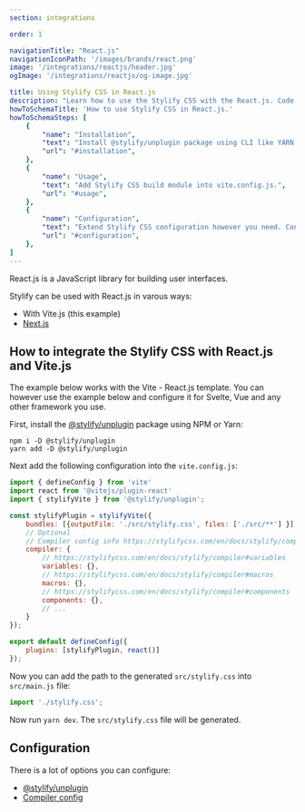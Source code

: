 ```yaml
---
section: integrations

order: 1

navigationTitle: "React.js"
navigationIconPath: '/images/brands/react.png'
image: '/integrations/reactjs/header.jpg'
ogImage: '/integrations/reactjs/og-image.jpg'

title: Using Stylify CSS in React.js
description: "Learn how to use the Stylify CSS with the React.js. Code your React.js website faster with Stylify CSS."
howToSchemaTitle: 'How to use Stylify CSS in React.js.'
howToSchemaSteps: [
	{
		"name": "Installation",
		"text": "Install @stylify/unplugin package using CLI like YARN or NPM.",
		"url": "#installation",
	},
	{
		"name": "Usage",
		"text": "Add Stylify CSS build module into vite.config.js.",
		"url": "#usage",
	},
	{
		"name": "Configuration",
		"text": "Extend Stylify CSS configuration however you need. Configure variables, components, custom selectors and a lot more.",
		"url": "#configuration",
	},
]
---
```


React.js is a JavaScript library for building user interfaces.

Stylify can be used with React.js in varous ways:
- With Vite.js (this example)
- [Next.js](/en/docs/integrations/nextjs)

<StackBlitzLink link="stylify-react-vite" />

## How to integrate the Stylify CSS with React.js and Vite.js

The example below works with the Vite - React.js template. You can however use the example below and configure it for Svelte, Vue and any other framework you use.

First, install the [@stylify/unplugin](/en/docs/unplugin) package using NPM or Yarn:

```
npm i -D @stylify/unplugin
yarn add -D @stylify/unplugin
```

Next add the following configuration into the `vite.config.js`:

```javascript
import { defineConfig } from 'vite'
import react from '@vitejs/plugin-react'
import { stylifyVite } from '@stylify/unplugin';

const stylifyPlugin = stylifyVite({
	bundles: [{outputFile: './src/stylify.css', files: ['./src/**'] }],
	// Optional
	// Compiler config info https://stylifycss.com/en/docs/stylify/compiler#configuration
	compiler: {
		// https://stylifycss.com/en/docs/stylify/compiler#variables
		variables: {},
		// https://stylifycss.com/en/docs/stylify/compiler#macros
		macros: {},
		// https://stylifycss.com/en/docs/stylify/compiler#components
		components: {},
		// ...
	}
});

export default defineConfig({
	plugins: [stylifyPlugin, react()]
});
```

Now you can add the path to the generated `src/stylify.css` into `src/main.js` file:

```javascript
import './stylify.css';
```

Now run `yarn dev`. The `src/stylify.css` file will be generated.

## Configuration
There is a lot of options you can configure:
- [@stylify/unplugin](/en/docs/unplugin)
- [Compiler config](/en/docs/stylify/compiler)

<DocsUnpluginBuildInfo />

<WhereToNext />
